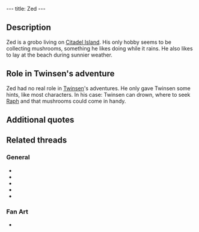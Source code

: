 ---
title: Zed
---

{{twinsunica import}}{{Infobox Character
 |image=Zed.png
 |race=grobo
 |gender=Male
 |size=average
 |age=Adult
 |magical=no
 |lba1=
 |lba2=yes
 |alignment=neutral
 |occupation=
 |requires=
 |amount=
 |fam1=
 |fam2=
 |planet=
 |island=
 |building=
}}
{{Quote
 |quote=Ah Twinsen, with this rain, I found plenty of mushrooms!
 |character=Zed}}

==Description==
Zed is a grobo living on [[Citadel Island]]. His only hobby seems to be collecting mushrooms, something he likes doing while it rains. He also likes to lay at the beach during sunnier weather.

==Role in Twinsen's adventure==
Zed had no real role in [[Twinsen]]'s adventures. He only gave Twinsen some hints, like most characters. In his case: Twinsen can drown, where to seek [[Raph]] and that mushrooms could come in handy.

==Additional quotes==
{{Quote
 |quote=Last time I heard him play his guitar, he was probably on the Cliffs. I was looking for mushrooms at that time.
 |character=Zed}}
{{Quote
 |quote=The Esmers should come here. It feels so good to look for mushrooms. By the way, I wouldn't try to go swimming, it gets deep very rapidly.
 |character=Zed}}

==Related threads==
===General===
* {{thread|id=4097|title=The Zed cult.}}
* {{thread|id=3894|title=Zed & the mushromms!}}
* {{thread|id=3447|title=Zed is a stalker !!!}}
* {{thread|id=3464|title=Zed Campaign}}
* {{thread|id=127|title=Zed}}

===Fan Art===
* {{thread|id=8393|title=LBA was origianlly invented during the Rock Age!}}

<!-- remove these category links when they're all automated by categorizers...
[[Category:Grobos]]
[[Category:Male characters]]
[[Category:Average characters]]
[[Category:Adult characters]]
[[Category:Citadel Island inhabitants]] -->